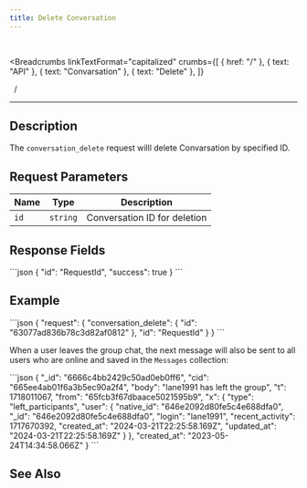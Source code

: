```yaml
---
title: Delete Conversation
---
```


<br />



<Breadcrumbs
  linkTextFormat="capitalized"
  crumbs={[
    { href: "/" },
    { text: "API" },
    { text: "Convarsation" },
    { text: "Delete" },
  ]}
>
  <Icon slot="index" name="seti:powershell" />
  <span slot="separator">&nbsp;&nbsp;/&nbsp;</span>
</Breadcrumbs>

---


## Description

> <Badge text="wss" variant="tip" size="large" />
> <Badge text="conversation_delete" size="large" />

The `conversation_delete` request willl delete Convarsation by specified ID.

## Request Parameters

| Name | Type     | Description                  |
| ---- | -------- | ---------------------------- |
| `id` | `string` | Conversation ID for deletion |

## Response Fields

<Tabs>
  <TabItem label="Response">
```json
{
  "id": "RequestId",
  "success": true
}
```
  </TabItem>
</Tabs>

## Example

<Tabs>
  <TabItem label="Request">
```json
{
  "request": {
    "conversation_delete": {
      "id": "63077ad836b78c3d82af0812"
    },
    "id": "RequestId"
  }
}
```
  </TabItem>  
</Tabs>

When a user leaves the group chat, the next message will also be sent to all users who are online and saved in the `Messages` collection:

<Tabs>
  <TabItem label="Event">
```json
{
  "_id": "6666c4bb2429c50ad0eb0ff6",
  "cid": "665ee4ab01f6a3b5ec90a2f4",
  "body": "lane1991 has left the group",
  "t": 1718011067,
  "from": "65fcb3f67dbaace5021595b9",
  "x": {
    "type": "left_participants",
    "user": {
      "native_id": "646e2092d80fe5c4e688dfa0",
      "_id": "646e2092d80fe5c4e688dfa0",
      "login": "lane1991",
      "recent_activity": 1717670392,
      "created_at": "2024-03-21T22:25:58.169Z",
      "updated_at": "2024-03-21T22:25:58.169Z"
    }
  },
  "created_at": "2023-05-24T14:34:58.066Z"
}
```
  </TabItem>  
</Tabs>

## See Also

<LinkCard
  title="SAMA chat server API: Conversations"
  href="https://medium.com/sama-communications/sama-chat-server-api-conversations-1ae505b07d17"
  description="When we developed our API, we followed three rules: fast, confidential, and scalable. Each of these rules has a powerful force when we choose which messenger you will use. "
/>
<LinkCard
  title="DataBase Records"
  href="/deployment/db-records/"
  description="Collection of complete objects stored in the database."
/>

<script
  src="https://giscus.app/client.js"
  data-repo="Oleksandr1414/cathedra-slytherin"
  data-repo-id="R_kgDOI8uafg"
  data-category="[ВВЕДІТЬ CATEGORY NAME]"
  data-category-id="[ВВЕДІТЬ CATEGORY ID]"
  data-mapping="pathname"
  data-strict="0"
  data-reactions-enabled="1"
  data-emit-metadata="0"
  data-input-position="bottom"
  data-theme="transparent_dark"
  data-lang="uk"
  crossorigin="anonymous"
  async
></script>
